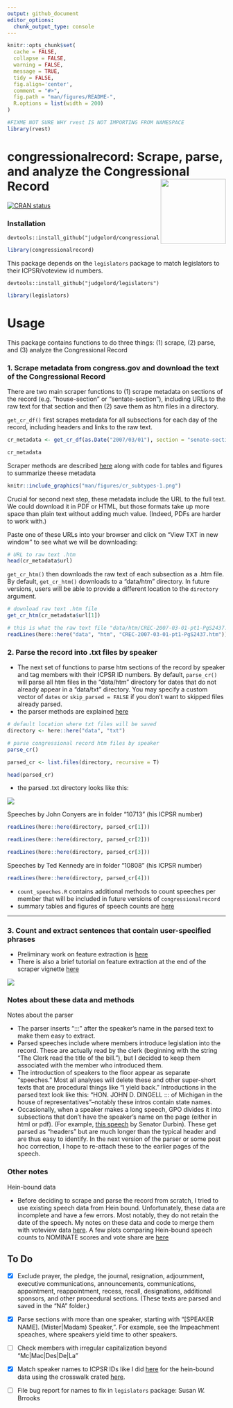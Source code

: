 ```yaml
---
output: github_document
editor_options: 
  chunk_output_type: console
---
```


<!-- README.md is generated from README.Rmd. Please edit that file -->

```r
knitr::opts_chunk$set(
  cache = FALSE,
  collapse = FALSE,
  warning = FALSE,
  message = TRUE,
  tidy = FALSE,
  fig.align='center',
  comment = "#>",
  fig.path = "man/figures/README-",
  R.options = list(width = 200)
)

#FIXME NOT SURE WHY rvest IS NOT IMPORTING FROM NAMESPACE 
library(rvest)
```



# congressionalrecord: Scrape, parse, and analyze the Congressional Record  <img src="man/figures/logo.png" align = "right" width="150" />

  [![CRAN status](https://www.r-pkg.org/badges/version/congressionalrecord)](https://CRAN.R-project.org/package=congressionalrecord)


### Installation
```
devtools::install_github("judgelord/congressionalrecord")
```

```r
library(congressionalrecord)
```

This package depends on the `legislators` package to match legislators to their ICPSR/voteview id numbers.

```
devtools::install_github("judgelord/legislators")
```

```r
library(legislators)
```

# Usage

This package contains functions to do three things: (1) scrape, (2) parse, and (3) analyze the Congressional Record

### 1. Scrape metadata from congress.gov and download the text of the Congressional Record

There are two main scraper functions to (1) scrape metadata on sections of the record (e.g. "house-section" or "sentate-section"), including URLs to the raw text for that section and then (2) save them as htm files in a directory.

`get_cr_df()` first scrapes metadata for all subsections for each day of the record, including headers and links to the raw text. 

```r
cr_metadata <- get_cr_df(as.Date("2007/03/01"), section = "senate-section")

cr_metadata
```

Scraper methods are described [here](https://judgelord.github.io/congressionalrecord/scraper.html) along with code for tables and figures to summarize theese metadata

```r
knitr::include_graphics("man/figures/cr_subtypes-1.png")
```

Crucial for second next step, these metadata include the URL to the full text. We could download it in PDF or HTML, but those formats take up more space than plain text without adding much value. (Indeed, PDFs are harder to work with.) 

Paste one of these URLs into your browser and click on "View TXT in new window" to see what we will be downloading: 

```r
# URL to raw text .htm
head(cr_metadata$url)
```

`get_cr_htm()` then downloads the raw text of each subsection as a .htm file. By default, `get_cr_htm()` downloads to a "data/htm" directory. In future versions, users will be able to provide a different location to the `directory` argument.  

```r
# download raw text .htm file
get_cr_htm(cr_metadata$url[1])

# this is what the raw text file "data/htm/CREC-2007-03-01-pt1-PgS2437.htm" looks like
readLines(here::here("data", "htm", "CREC-2007-03-01-pt1-PgS2437.htm")) 
```


### 2. Parse the record into .txt files by speaker

- The next set of functions to parse htm sections of the record by speaker and tag members with their ICPSR ID numbers. By default, `parse_cr()` will parse all htm files in the "data/htm" directory for dates that do not already appear in a "data/txt" directory. You may specify a custom vector of `dates` or `skip_parsed = FALSE` if you don't want to skipped files already parsed.
- the parser methods are explained [here](https://judgelord.github.io/congressionalrecord/speakers)

```r
# default location where txt files will be saved
directory <- here::here("data", "txt")

# parse congressional record htm files by speaker
parse_cr()

parsed_cr <- list.files(directory, recursive = T)

head(parsed_cr)
```

- the parsed .txt directory looks like this:

![](man/figures/winstat.png)

Speeches by John Conyers are in folder "10713" (his ICPSR number)

```r
readLines(here::here(directory, parsed_cr[1])) 

readLines(here::here(directory, parsed_cr[2])) 

readLines(here::here(directory, parsed_cr[3])) 

```

Speeches by Ted Kennedy are in folder "10808" (his ICPSR number)

```r
readLines(here::here(directory, parsed_cr[4])) 
```

- `count_speeches.R` contains additional methods to count speeches per member that will be included in future versions of `congressionalrecord`
- summary tables and figures of speech counts are [here](https://judgelord.github.io/cr/summary.html)

---

### 3. Count and extract sentences that contain user-specified phrases

- Preliminary work on feature extraction is [here](https://judgelord.github.io/cr/features)  
- There is also a brief tutorial on feature extraction at the end of the scraper vignette [here](https://judgelord.github.io/congressionalrecord/scraper.html#Text_features)

![](man/figures/covid-1.png)


### Notes about these data and methods

Notes about the parser

- The parser inserts ":::" after the speaker's name in the parsed text to make them easy to extract.
- Parsed speeches include where members introduce legislation into the record. These are actually read by the clerk (beginning with the string "The Clerk read the title of the bill."), but I decided to keep them associated with the member who introduced them. 
- The introduction of speakers to the floor appear as separate "speeches." Most all analyses will delete these and other super-short texts that are procedural things like "I yield back." Introductions in the parsed text look like this: "HON. JOHN D. DINGELL :::  of Michigan in the house of representatives"--notably these intros contain state names.
- Occasionally, when a speaker makes a long speech, GPO divides it into subsections that don't have the speaker's name on the page (either in html or pdf). (For example, [this speech](https://www.congress.gov/congressional-record/2020/12/17/senate-section/article/S7563-8) by Senator Durbin). These get parsed as "headers" but are much longer than the typical header and are thus easy to identify. In the next version of the parser or some post hoc correction, I hope to re-attach these to the earlier pages of the speech.


### Other notes 

Hein-bound data   

- Before deciding to scrape and parse the record from scratch, I tried to use existing speech data from Hein bound. Unfortunately, these data are incomplete and have a few errors. Most notably, they do not retain the date of the speech. My notes on these data and code to merge them with voteview data [here](https://judgelord.github.io/cr/member_data). A few plots comparing Hein-bound speech counts to NOMINATE scores and vote share are [here](https://judgelord.github.io/cr/speeches)

## To Do

- [x] Exclude prayer, the pledge, the journal, resignation, adjournment, executive communications, announcements, communications, appointment, reappointment, recess, recall, designations, additional sponsors, and other proceedural sections. (These texts are parsed and saved in the "NA" folder.)

- [x] Parse sections with more than one speaker, starting with "[SPEAKER NAME]. (Mister|Madam) Speaker, ". For example, see the Impeachment speaches, where speakers yield time to other speakers.

- [ ] Check members with irregular capitalization beyond "Mc|Mac|Des|De|La"

- [x] Match speaker names to ICPSR IDs like I did [here](https://judgelord.github.io/cr/speeches) for the hein-bound data using the crosswalk crated [here](https://judgelord.github.io/cr/member_data.html).

- [ ] File bug report for names to fix in `legislators` package: Susan *W.* Brrooks

